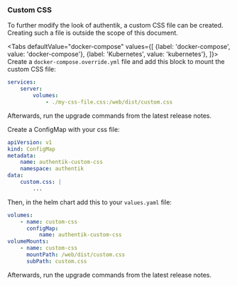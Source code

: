 ### Custom CSS

To further modify the look of authentik, a custom CSS file can be created. Creating such a file is outside the scope of this document.


<Tabs
  defaultValue="docker-compose"
  values={[
    {label: 'docker-compose', value: 'docker-compose'},
    {label: 'Kubernetes', value: 'kubernetes'},
  ]}>
  <TabItem value="docker-compose">
Create a `docker-compose.override.yml` file and add this block to mount the custom CSS file:

```yaml
services:
    server:
        volumes:
            - ./my-css-file.css:/web/dist/custom.css
```

Afterwards, run the upgrade commands from the latest release notes.

  </TabItem>
  <TabItem value="kubernetes">
Create a ConfigMap with your css file:

```yaml
apiVersion: v1
kind: ConfigMap
metadata:
    name: authentik-custom-css
    namespace: authentik
data:
    custom.css: |
        ...
```

Then, in the helm chart add this to your `values.yaml` file:

```yaml
volumes:
    - name: custom-css
      configMap:
          name: authentik-custom-css
volumeMounts:
    - name: custom-css
      mountPath: /web/dist/custom.css
      subPath: custom.css
```

Afterwards, run the upgrade commands from the latest release notes.

  </TabItem>
</Tabs>
